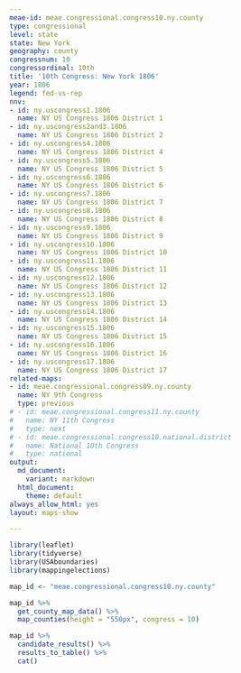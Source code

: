 ```yaml
---
meae-id: meae.congressional.congress10.ny.county
type: congressional
level: state
state: New York
geography: county
congressnum: 10
congressordinal: 10th
title: '10th Congress: New York 1806'
year: 1806
legend: fed-vs-rep
nnv:
- id: ny.uscongress1.1806
  name: NY US Congress 1806 District 1
- id: ny.uscongress2and3.1806
  name: NY US Congress 1806 District 2
- id: ny.uscongress4.1806
  name: NY US Congress 1806 District 4
- id: ny.uscongress5.1806
  name: NY US Congress 1806 District 5
- id: ny.uscongress6.1806
  name: NY US Congress 1806 District 6
- id: ny.uscongress7.1806
  name: NY US Congress 1806 District 7
- id: ny.uscongress8.1806
  name: NY US Congress 1806 District 8
- id: ny.uscongress9.1806
  name: NY US Congress 1806 District 9
- id: ny.uscongress10.1806
  name: NY US Congress 1806 District 10
- id: ny.uscongress11.1806
  name: NY US Congress 1806 District 11
- id: ny.uscongress12.1806
  name: NY US Congress 1806 District 12
- id: ny.uscongress13.1806
  name: NY US Congress 1806 District 13
- id: ny.uscongress14.1806
  name: NY US Congress 1806 District 14
- id: ny.uscongress15.1806
  name: NY US Congress 1806 District 15
- id: ny.uscongress16.1806
  name: NY US Congress 1806 District 16
- id: ny.uscongress17.1806
  name: NY US Congress 1806 District 17
related-maps:
- id: meae.congressional.congress09.ny.county
  name: NY 9th Congress
  type: previous
# - id: meae.congressional.congress11.ny.county
#   name: NY 11th Congress
#   type: next
# - id: meae.congressional.congress10.national.district
#   name: National 10th Congress
#   type: national
output:
  md_document:
    variant: markdown
  html_document:
    theme: default
always_allow_html: yes
layout: maps-show

---
```


```r
library(leaflet)
library(tidyverse)
library(USAboundaries)
library(mappingelections)

map_id <- "meae.congressional.congress10.ny.county"
```

<div class="map">

```r
map_id %>%
  get_county_map_data() %>%
  map_counties(height = "550px", congress = 10)
```

</div>

<div class="results-table">

```r
map_id %>%
  candidate_results() %>%
  results_to_table() %>%
  cat()
```

</div>
